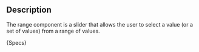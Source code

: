 
## Description
The range component is a slider that allows the user to select a value (or a set of values) from a range of values.

<Description>{Specs}</Description>
